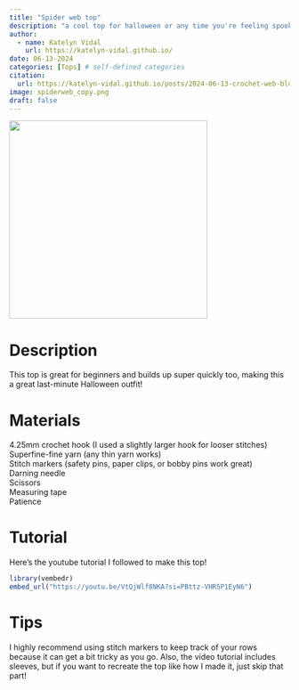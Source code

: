 ```yaml
---
title: "Spider web top"
description: "a cool top for halloween or any time you're feeling spooky"
author:
  - name: Katelyn Vidal
    url: https://katelyn-vidal.github.io/
date: 06-13-2024
categories: [Tops] # self-defined categories
citation: 
  url: https://katelyn-vidal.github.io/posts/2024-06-13-crochet-web-blog-post/ 
image: spiderweb_copy.png
draft: false 
---
```


![](spiderweb.png){fig-align="center" width="356"}

# Description

This top is great for beginners and builds up super quickly too, making this a great last-minute Halloween outfit!

# Materials

4.25mm crochet hook (I used a slightly larger hook for looser stitches)\
Superfine-fine yarn (any thin yarn works)\
Stitch markers (safety pins, paper clips, or bobby pins work great)\
Darning needle\
Scissors\
Measuring tape\
Patience

# Tutorial

Here's the youtube tutorial I followed to make this top!

```r
library(vembedr)
embed_url("https://youtu.be/VtQjWlf8NKA?si=PBttz-VHR5P1EyN6")
```

# Tips

I highly recommend using stitch markers to keep track of your rows because it can get a bit tricky as you go. Also, the video tutorial includes sleeves, but if you want to recreate the top like how I made it, just skip that part!
